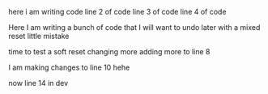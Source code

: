 here i am writing code 
line 2 of code
line 3 of code
line 4 of code

Here I am writing a bunch of code that I will want to undo later with a mixed reset little mistake

time to test a soft reset changing more adding more to line 8

I am making changes to line 10 hehe



now line 14 in dev